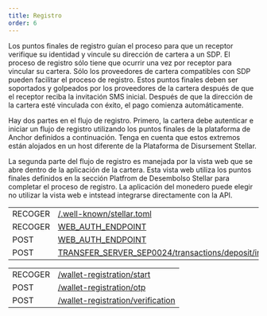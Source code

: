 ```yaml
---
title: Registro
order: 6
---
```



Los puntos finales de registro guían el proceso para que un receptor verifique su identidad y vincule su dirección de cartera a un SDP. El proceso de registro sólo tiene que ocurrir una vez por receptor para vincular su cartera. Sólo los proveedores de cartera compatibles con SDP pueden facilitar el proceso de registro. Estos puntos finales deben ser soportados y golpeados por los proveedores de la cartera después de que el receptor reciba la invitación SMS inicial. Después de que la dirección de la cartera esté vinculada con éxito, el pago comienza automáticamente.

Hay dos partes en el flujo de registro. Primero, la cartera debe autenticar e iniciar un flujo de registro utilizando los puntos finales de la plataforma de Anchor definidos a continuación. Tenga en cuenta que estos extremos están alojados en un host diferente de la Plataforma de Disursement Stellar. 

La segunda parte del flujo de registro es manejada por la vista web que se abre dentro de la aplicación de la cartera. Esta vista web utiliza los puntos finales definidos en la sección Platfrom de Desembolso Stellar para completar el proceso de registro. La aplicación del monedero puede elegir no utilizar la vista web e intstead integrarse directamente con la API.

<EndpointsTable title="Anchor Platform Endpoints">

|         |                                                                                                 |
| ------- | ----------------------------------------------------------------------------------------------- |
| RECOGER | [/.well-known/stellar.toml](../retrieve-stellar-info-file.api.mdx)                              |
| RECOGER | [WEB_AUTH_ENDPOINT](../request-challenge-transaction.api.mdx)                                   |
| POST    | [WEB_AUTH_ENDPOINT](../provide-signed-challenge-transaction.api.mdx)                            |
| POST    | [TRANSFER_SERVER_SEP0024/transactions/deposit/interactive](../request-registration-url.api.mdx) |

</EndpointsTable>

<EndpointsTable title="Stellar Disbursement Platform Endpoints">

|         |                                                                              |
| ------- | ---------------------------------------------------------------------------- |
| RECOGER | [/wallet-registration/start](../start-wallet-registration.api.mdx)           |
| POST    | [/wallet-registration/otp](../send-one-time-passcode.api.mdx)                |
| POST    | [/wallet-registration/verification](../verify-receiver-registration.api.mdx) |

</EndpointsTable>
